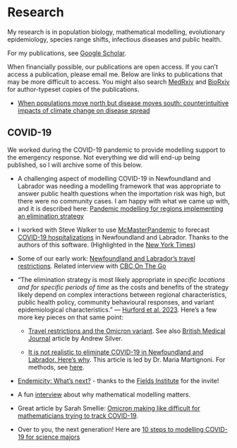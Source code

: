 # Research {-}

My research is in population biology, mathematical modelling, evolutionary epidemiology, species range shifts, infectious diseases and public health.

For my publications, see [Google Scholar](https://scholar.google.ca/citations?hl=en&user=bxt9bh8AAAAJ&view_op=list_works&sortby=pubdate).

When financially possible, our publications are open access. If you can't access a publication, please email me. Below are links to publications that may be more difficult to access. You might also search [MedRxiv](https://www.medrxiv.org/) and [BioRxiv](https://www.biorxiv.org/) for author-typeset copies of the publications.

* [When populations move north but disease moves south: counterintuitive impacts of climate change on disease spread](https://link.springer.com/epdf/10.1007/s12080-022-00551-z?sharing_token=7xNrotHAknrEDzYgQEQPYve4RwlQNchNByi7wbcMAY6GMPsy2wnUpViRSxA82ToFnGewZWnln8z6WcH52FW1BvUD8yoATWUosFpds9E076a1NOTiz0G9s9D_aMHJStojrTBxvfz7s7r-XhThtZ_43WLG6dZct8svMgDt4HuOrhM%3D)

##  COVID-19 {-}

We worked during the COVID-19 pandemic to provide modelling support to the emergency response. Not everything we did will end-up being published, so I will archive some of this below. 

* A challenging aspect of modelling COVID-19 in Newfoundland and Labrador was needing a modelling framework that was appropriate to answer public health questions when the importation risk was high, but there were no community cases. I am happy with what we came up with, and it is described here: [Pandemic modelling for regions implementing an elimination strategy](https://www.sciencedirect.com/science/article/pii/S0022519322003691)

* I worked with Steve Walker to use [McMasterPandemic](https://github.com/mac-theobio/McMasterPandemic) to forecast [COVID-19 hospitalizations](https://rpubs.com/ahurford/883365) in Newfoundland and Labrador. Thanks to the authors of this software. (Highlighted in the [New York Times](https://www.nytimes.com/2022/04/26/world/canada/canadas-atlantic-provinces-covid-masks.html))

* Some of our early work: [Newfoundland and Labrador's travel restrictions](https://royalsocietypublishing.org/doi/10.1098/rsos.202266). Related interview with [CBC On The Go](https://www.cbc.ca/listen/live-radio/1-47-on-the-go/clip/15850405-research-royal-society-shows-nl-travel-restrictions-effective)

<!-- - [**Don't wait, re-escalate:**](https://www.medrxiv.org/content/10.1101/2020.11.04.20226316v3) using mathematics accessible to university students, we show that delayed restrictions need to have longer duration to achieve the same endpoint. Together with travel restrictions, implementation of non-pharmaceutical interventions to reduce community spread is the second component of an elimination strategy. This is a peer-reviewed book chapter that appears in [Mathematics of Public Health](https://link.springer.com/book/10.1007/978-3-030-85053-1). -->


<!-- - [**Scenario modelling to characterize the potential impact of Variants of Concern on COVID-19 epidemiology in Newfoundland and Labrador**](https://nccid.ca/wp-content/uploads/sites/2/2021/02/Modelling-Group-executive-summary-2021_01_28_NCCID.pdf) Report that appeared in the Public Health Agency of Canada's Modelling Report, January 28, 2021. Newfoundland and Labrador's elimination strategy was challenged by an alpha variant outbreak in February 2021. -->



<!-- - [**Members of the mobile workforce should be prioritized**](http://www.aimspress.com/article/doi/10.3934/math.2022220) for vaccination in regions, such as Newfoundland and Labrador, without community spread. In this peer-reviewed publication, we describe vaccine priority groups for a Canadian province that pursued an elimination strategy. -->

<!-- - [**Downscaling contact tracing in populations that are highly vaccinated and have pursued an elimination strategy.**](https://journals.plos.org/plosone/article?id=10.1371/journal.pone.0268586) This peer-reviewed publication provides guidance for exiting an elimination strategy in highly vaccinated populations. Early detection should be prioritized over increasing contact tracing capacity. The emergence of highly transmissible viral variants may eliminate or reduce the possibility of downscaling contract tracing. -->

* "The elimination strategy is most likely appropriate in _specific locations and for specific periods of time_ as the costs and benefits of the strategy likely depend on complex interactions between regional characteristics, public health policy, community behavioural responses, and variant epidemiological characteristics." --- [Hurford et al. 2023](https://www.sciencedirect.com/science/article/pii/S0022519322003691). Here's a few more key pieces on that same point:

  + [Travel restrictions and the Omicron variant](https://canmod.net/public-health#omicron-travel). See also [British Medical Journal](https://www.bmj.com/content/377/bmj.o994) article by Andrew Silver.

  + [It is not realistic to eliminate COVID-19 in Newfoundland and Labrador. Here's why](https://www.cbc.ca/news/canada/newfoundland-labrador/covid-19-here-to-stay-1.6384033). This article is led by Dr. Maria Martignoni. For methods, see [here](https://github.com/nanomaria/Omicronmitigation/blob/main/Methods.pdf).

<!-- **<u>Newfoundland and Labrador situational awareness during the Omicron wave</u>** -->

<!-- - [**Return to school rapid antigen testing in Newfoundland and Labrador (preliminary report)**](https://github.com/ahurford/school-test/blob/main/Preliminary_Results_School_Testing.pdf) We used the results of 4122 rapid antigen tests performed on January 22 and 25 to estimate that 2.7% of K-12 students in Newfoundland and Labrador were infected with COVID-19. -->


* [Endemicity: What's next?](https://www.youtube.com/watch?v=bBm84KHc2eI) - thanks to the [Fields Institute](http://www.fields.utoronto.ca/) for the invite!

* A fun [interview](https://omny.fm/shows/alan-carter/omicron-making-life-difficult-for-mathematicians-t) about why mathematical modelling matters.

* Great article by Sarah Smellie: [Omicron making like difficult for mathematicians trying to track COVID-19](https://www.theglobeandmail.com/canada/article-omicron-making-life-difficult-for-mathematicians-trying-to-track-covid/?utm_source=dlvr.it&utm_medium=twitter).

* Over to you, the next generation! Here are [10 steps to modelling COVID-19 for science majors](https://www.youtube.com/watch?v=vx8RCdNeUGE&t=1691s)
